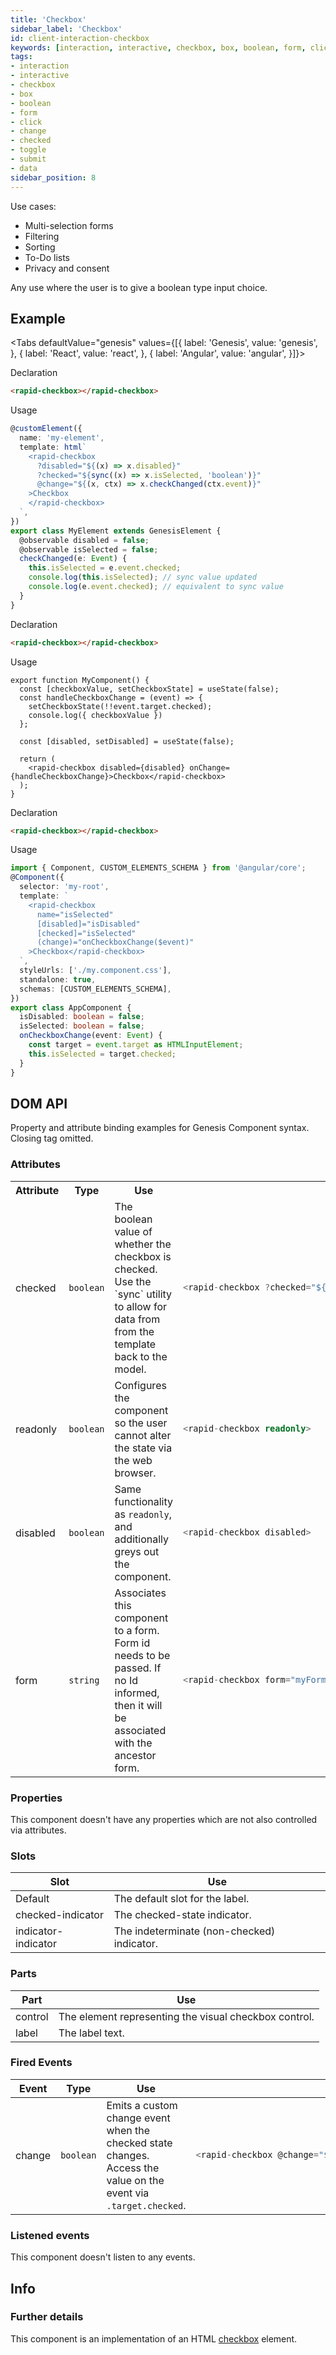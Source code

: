 ```yaml
---
title: 'Checkbox'
sidebar_label: 'Checkbox'
id: client-interaction-checkbox
keywords: [interaction, interactive, checkbox, box, boolean, form, click, change, checked, toggle, submit, data]
tags:
- interaction
- interactive
- checkbox
- box
- boolean
- form
- click
- change
- checked
- toggle
- submit
- data
sidebar_position: 8
---
```


Use cases:
* Multi-selection forms
* Filtering
* Sorting
* To-Do lists
* Privacy and consent

Any use where the user is to give a boolean type input choice.

## Example
<CheckboxDemo />

<Tabs defaultValue="genesis" values={[{ label: 'Genesis', value: 'genesis', }, { label: 'React', value: 'react', }, { label: 'Angular', value: 'angular', }]}>

<TabItem value="genesis">

Declaration
```html
<rapid-checkbox></rapid-checkbox>
```

Usage
```typescript
@customElement({
  name: 'my-element',
  template: html`
    <rapid-checkbox
      ?disabled="${(x) => x.disabled}"
      ?checked="${sync((x) => x.isSelected, 'boolean')}"
      @change="${(x, ctx) => x.checkChanged(ctx.event)}"
    >Checkbox
    </rapid-checkbox>
  `,
})
export class MyElement extends GenesisElement {
  @observable disabled = false;
  @observable isSelected = false;
  checkChanged(e: Event) {
    this.isSelected = e.event.checked;
    console.log(this.isSelected); // sync value updated
    console.log(e.event.checked); // equivalent to sync value
  }
}
```

</TabItem>
<TabItem value="react">

Declaration
```html
<rapid-checkbox></rapid-checkbox>
```
Usage
```tsx
export function MyComponent() {
  const [checkboxValue, setCheckboxState] = useState(false);
  const handleCheckboxChange = (event) => {
    setCheckboxState(!!event.target.checked);
    console.log({ checkboxValue })
  };

  const [disabled, setDisabled] = useState(false);

  return (
    <rapid-checkbox disabled={disabled} onChange={handleCheckboxChange}>Checkbox</rapid-checkbox>
  );
}
```
</TabItem>
<TabItem value="angular">

Declaration
```html
<rapid-checkbox></rapid-checkbox>
```

Usage
```typescript
import { Component, CUSTOM_ELEMENTS_SCHEMA } from '@angular/core';
@Component({
  selector: 'my-root',
  template: `
    <rapid-checkbox
      name="isSelected"
      [disabled]="isDisabled"
      [checked]="isSelected"
      (change)="onCheckboxChange($event)"
    >Checkbox</rapid-checkbox>
  `,
  styleUrls: ['./my.component.css'],
  standalone: true,
  schemas: [CUSTOM_ELEMENTS_SCHEMA],
})
export class AppComponent {
  isDisabled: boolean = false;
  isSelected: boolean = false;
  onCheckboxChange(event: Event) {
    const target = event.target as HTMLInputElement;
    this.isSelected = target.checked;
  }
}
```
</TabItem>
</Tabs>

## DOM API

Property and attribute binding examples for Genesis Component syntax. Closing tag omitted.

### Attributes

<table>
  <tr>
    <th>Attribute</th>
    <th>Type</th>
    <th>Use</th>
    <th>Example</th>
  </tr>
  <tr>
    <td>checked</td>
    <td><code>boolean</code></td>
    <td>The boolean value of whether the checkbox is checked. Use the `sync` utility to allow for data from from the template back to the model.</td>
<td>

```typescript
<rapid-checkbox ?checked="${sync((x) => x.isSelected, 'boolean')}">
```

</td>
  </tr>
  <tr>
    <td>readonly</td>
    <td><code>boolean</code></td>
    <td>Configures the component so the user cannot alter the state via the web browser.</td>
<td>

```typescript
<rapid-checkbox readonly>
```

</td>
  </tr>
  <tr>
    <td>disabled</td>
    <td><code>boolean</code></td>
    <td>Same functionality as <code>readonly</code>, and additionally greys out the component.</td>
<td>

```typescript
<rapid-checkbox disabled>
```

</td>
  </tr>
  <tr>
    <td>form</td>
    <td><code>string</code></td>
    <td>Associates this component to a form. Form id needs to be passed. If no Id informed, then it will be associated with the ancestor form.</td>
<td>

```typescript
<rapid-checkbox form="myForm">
```

</td>
  </tr>
</table>

### Properties

This component doesn't have any properties which are not also controlled via attributes.

### Slots

| Slot | Use |
|---|---|
| Default | The default slot for the label. |
| checked-indicator | The checked-state indicator. |
| indicator-indicator | The indeterminate (non-checked) indicator. |

### Parts

| Part | Use |
|---|---|
| control | The element representing the visual checkbox control.|
| label | The label text.|

### Fired Events

<table>
    <thead>
        <tr>
            <th>Event</th>
            <th>Type</th>
            <th>Use</th>
            <th>Example</th>
        </tr>
    </thead>
    <tbody>
        <tr>
            <td>change</td>
            <td><code>boolean</code></td>
            <td>Emits a custom change event when the checked state changes. Access the value on the event via <code>.target.checked</code>.</td>
<td>

```typescript
<rapid-checkbox @change="${(x) => x.myChangeHandler(event)}">
```

</td>
        </tr>
    </tbody>
</table>

### Listened events

This component doesn't listen to any events.

## Info

### Further details
This component is an implementation of an HTML [checkbox](https://developer.mozilla.org/en-US/docs/Web/HTML/Element/input/checkbox) element.
